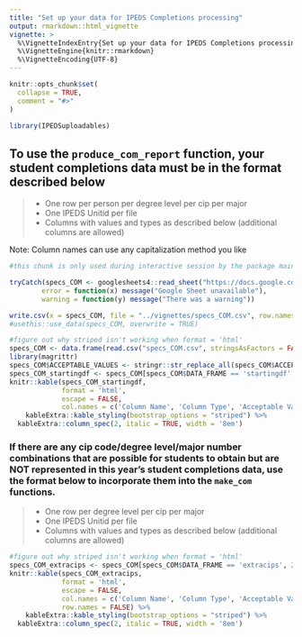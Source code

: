 ```yaml
---
title: "Set up your data for IPEDS Completions processing"
output: rmarkdown::html_vignette
vignette: >
  %\VignetteIndexEntry{Set up your data for IPEDS Completions processing}
  %\VignetteEngine{knitr::rmarkdown}
  %\VignetteEncoding{UTF-8}
---
```


```r
knitr::opts_chunk$set(
  collapse = TRUE,
  comment = "#>"
)
```

```r
library(IPEDSuploadables)
```

## To use the `produce_com_report` function, your student completions data must be in the format described below

>
* One row per person per degree level per cip per major
* One IPEDS Unitid per file
* Columns with values and types as described below (additional columns are allowed)

Note: Column names can use any capitalization method you like

```r
#this chunk is only used during interactive session by the package maintainers, if the requirements have been updated

tryCatch(specs_COM <- googlesheets4::read_sheet("https://docs.google.com/spreadsheets/d/132EKp46TpEHPlVrG9FZxINxmVVz8UO0Ov989sP4lNaP/edit", sheet = 1), 
        error = function(x) message("Google Sheet unavailable"),
        warning = function(y) message("There was a warning"))

write.csv(x = specs_COM, file = "../vignettes/specs_COM.csv", row.names = FALSE)
#usethis::use_data(specs_COM, overwrite = TRUE)
```

```r
#figure out why striped isn't working when format = 'html'
specs_COM <- data.frame(read.csv("specs_COM.csv", stringsAsFactors = FALSE))
library(magrittr)
specs_COM$ACCEPTABLE_VALUES <- stringr::str_replace_all(specs_COM$ACCEPTABLE_VALUES, pattern = "\\n", replacement = "<br>")
specs_COM_startingdf <- specs_COM[specs_COM$DATA_FRAME == 'startingdf', 2:4]
knitr::kable(specs_COM_startingdf,
             format = 'html',
             escape = FALSE,
             col.names = c('Column Name', 'Column Type', 'Acceptable Value - Definition')) %>%
    kableExtra::kable_styling(bootstrap_options = "striped") %>%
  kableExtra::column_spec(2, italic = TRUE, width = '8em')

```



### If there are any cip code/degree level/major number combinations that are possible for students to obtain but are NOT represented in this year's student completions data, use the format below to incorporate them into the `make_com` functions.

>
* One row per degree level per cip per major
* One IPEDS Unitid per file
* Columns with values and types as described below (additional columns are allowed)


```r
#figure out why striped isn't working when format = 'html'
specs_COM_extracips <- specs_COM[specs_COM$DATA_FRAME == 'extracips', 2:4]
knitr::kable(specs_COM_extracips,
             format = 'html',
             escape = FALSE,
             col.names = c('Column Name', 'Column Type', 'Acceptable Value - Definition'),
             row.names = FALSE) %>%
    kableExtra::kable_styling(bootstrap_options = "striped") %>%
  kableExtra::column_spec(2, italic = TRUE, width = '8em')

```



